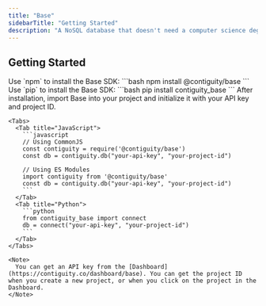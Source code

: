 ```yaml
---
title: "Base"
sidebarTitle: "Getting Started"
description: "A NoSQL database that doesn't need a computer science degree."
---
```


## Getting Started

<Steps>
  <Step title="Install the SDK">
    <Tabs>
      <Tab title="JavaScript">
        Use `npm` to install the Base SDK:
        ```bash
        npm install @contiguity/base
        ```
      </Tab>
      <Tab title="Python">
        Use `pip` to install the Base SDK:
        ```bash
        pip install contiguity_base
        ```
      </Tab>
    </Tabs>
  </Step>

  <Step title="Initialize the Client">
    After installation, import Base into your project and initialize it with your API key and project ID.

    <Tabs>
      <Tab title="JavaScript">
        ```javascript
        // Using CommonJS
        const contiguity = require('@contiguity/base')
        const db = contiguity.db("your-api-key", "your-project-id")

        // Using ES Modules
        import contiguity from '@contiguity/base'
        const db = contiguity.db("your-api-key", "your-project-id")
        ```
      </Tab>
      <Tab title="Python">
        ```python
        from contiguity_base import connect
        db = connect("your-api-key", "your-project-id")
        ```
      </Tab>
    </Tabs>

    <Note>
      You can get an API key from the [Dashboard](https://contiguity.co/dashboard/base). You can get the project ID when you create a new project, or when you click on the project in the Dashboard.
    </Note>
  </Step>
</Steps>


<Snippet />